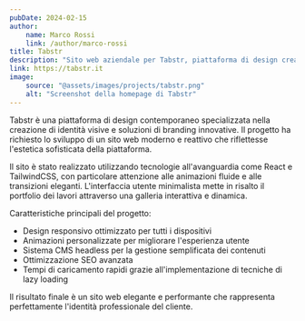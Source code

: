 ```yaml
---
pubDate: 2024-02-15
author:
    name: Marco Rossi
    link: /author/marco-rossi
title: Tabstr
description: "Sito web aziendale per Tabstr, piattaforma di design creativo e branding."
link: https://tabstr.it
image:
    source: "@assets/images/projects/tabstr.png"
    alt: "Screenshot della homepage di Tabstr"
---
```



Tabstr è una piattaforma di design contemporaneo specializzata nella creazione di identità visive e soluzioni di branding innovative. Il progetto ha richiesto lo sviluppo di un sito web moderno e reattivo che riflettesse l'estetica sofisticata della piattaforma.

Il sito è stato realizzato utilizzando tecnologie all'avanguardia come React e TailwindCSS, con particolare attenzione alle animazioni fluide e alle transizioni eleganti. L'interfaccia utente minimalista mette in risalto il portfolio dei lavori attraverso una galleria interattiva e dinamica.

Caratteristiche principali del progetto:
- Design responsivo ottimizzato per tutti i dispositivi
- Animazioni personalizzate per migliorare l'esperienza utente
- Sistema CMS headless per la gestione semplificata dei contenuti
- Ottimizzazione SEO avanzata
- Tempi di caricamento rapidi grazie all'implementazione di tecniche di lazy loading


Il risultato finale è un sito web elegante e performante che rappresenta perfettamente l'identità professionale del cliente.
